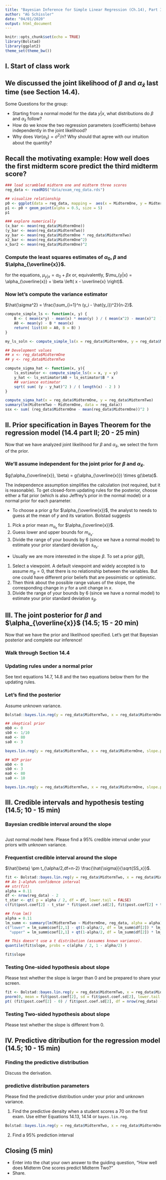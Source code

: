 ```yaml
---
title: "Bayesian Inference for Simple Linear Regression (Ch.14), Part II"
author: "AG Schissler"
date: "04/01/2020"
output: html_document
---
```


```r
knitr::opts_chunk$set(echo = TRUE)
library(Bolstad)
library(ggplot2)
theme_set(theme_bw())
```

## I. Start of class work

## We discussed the joint likelihood of $\beta$ and $\alpha_{\bar{x}}$ last time (see Section 14.4).

Some Questions for the group: 

- Starting from a normal model for the data $y|x$, what distributions do $\beta$ and $\alpha_{\bar{x}}$ follow?  
- How do we know the two regression parameters (coefficients) behave independently in the joint likelihood?  
- Why does $Var(\alpha_{\bar{x}})=\sigma^2/n$? Why should that agree with our intuition about the quantity?  

## Recall the motivating example: How well does the first midterm score predict the third midterm score? 

```r
### load scrambled midterm one and midterm three scores
reg_data <- readRDS("data/exam_reg_data.rds")

## visualize relationship
p0 <- ggplot(data = reg_data, mapping =  aes(x = MidtermOne, y = MidtermTwo))
p1 <- p0 + geom_point(alpha = 0.5, size = 5)
p1

### explore numerically
(x_bar <- mean(reg_data$MidtermOne))
(y_bar <- mean(reg_data$MidtermTwo))
xy_bar <- mean(reg_data$MidtermOne * reg_data$MidtermTwo)
x2_bar <- mean(reg_data$MidtermOne^2)
x_bar2 <- mean(reg_data$MidtermOne)^2
```
### Compute the least squares estimates of $\alpha_0, \beta$ and $\alpha_{\overline{x}}$.

for the equations, $\mu_{y|x} = \alpha_0 + \beta x$ or, equivalently, $\mu_{y|x} = \alpha_{\overline{x}} + \beta \left( x - \overline{x} \right)$.

### Now let's compute the variance estimator

$\hat{\sigma^2} = \frac{\sum_{i=1}^n (y_i - \hat{y_i})^2}{n-2}$.

```r
compute_simple_ls <- function(x, y) {
    B <- ( mean(x*y) - mean(x) * mean(y) ) / ( mean(x^2) - mean(x)^2  )
    A0 <- mean(y) - B * mean(x)
    return( list(A0 = A0, B = B) )
}

my_ls_soln <- compute_simple_ls(x = reg_data$MidtermOne, y = reg_data$MidtermTwo)

## Development values
## x <- reg_data$MidtermOne
## y <- reg_data$MidtermTwo

compute_sigma_hat <- function(x, y){
    ls_estimator <- compute_simple_ls(x = x, y = y)
    y_hat <- ls_estimator$A0 + ls_estimator$B * x
    ## variance estimator
    sqrt( sum( (y - y_hat)^2 ) / ( length(x) - 2 ) )
}

compute_sigma_hat(x = reg_data$MidtermOne, y = reg_data$MidtermTwo)
summary(lm(MidtermTwo ~ MidtermOne, data = reg_data))
ssx <- sum( (reg_data$MidtermOne - mean(reg_data$MidtermOne))^2 )
```

## II. Prior specification in Bayes Theorem for the regression model (14.4 part II; 20 - 25 min)

Now that we have analyzed joint likelihood for $\beta$ and $\alpha_{\bar{x}}$, we select the form of the prior.

### We'll assume independent for the joint prior for $\beta$ and $\alpha_{\bar{x}}$.

$g(\alpha_{\overline{x}}, \beta) = g(\alpha_{\overline{x}}) \times g(\beta)$. 

The independence assumption simplifies the calculation (not required, but it is reasonable). To get closed-form updating rules for the posterior, choose either a flat prior (which is also Jeffrey's prior in the normal model) or a normal prior for each parameter.

- To choose a prior $g$ for $\alpha_{\overline{x}}$, the analyst to needs to guess at the mean of $y$ and its variation. Bolstad suggests

1. Pick a prior mean $m_{a_x}$ for $\alpha_{\overline{x}}$.  
2. Guess lower and upper bounds for $m_{a_x}$.  
3. Divide the range of your bounds by 6 (since we have a normal model) to estimate your prior standard deviation $s_{a_x}$.

- Usually we are more interested in the slope $\beta$. To set a prior $g(\beta)$,

1. Select a viewpoint. A default viewpoint and widely accepted is to assume $m_\beta=0$, that there is no relationship between the variables. But one could have different prior beliefs that are pessimistic or optimistic.  
2. Then think about the possible range values of the slope, the corresponding change in $y$ for a unit change in $x$.   
3. Divide the range of your bounds by 6 (since we have a normal model) to estimate your prior standard deviation $s_\beta$.

## III. The joint posterior for $\beta$ and $\alpha_{\overline{x}}$ (14.5; 15 - 20 min)

Now that we have the prior and likelihood specified. Let's get that Bayesian posterior and complete our inference!

### Walk through Section 14.4 

### Updating rules under a normal prior

See text equations 14.7, 14.8 and the two equations below them for the updating rules.

### Let's find the posterior

Assume unknown variance.

```r

Bolstad::bayes.lin.reg(y = reg_data$MidtermTwo, x = reg_data$MidtermOne, slope.prior = "flat", intcpt.prior = "flat", plot.data = TRUE)

## skeptical prior
mb0 <- 0
sb0 <- 1/10
ma0 <- 80
sa0 <- 3

bayes.lin.reg(y = reg_data$MidtermTwo, x = reg_data$MidtermOne, slope.prior = "normal", intcpt.prior = "normal", mb0=mb0, sb0=sb0, ma0=ma0, sa0=sa0, plot.data = TRUE)

## WIP prior
mb0 <- 0
sb0 <- 3
ma0 <- 80
sa0 <- 10

bayes.lin.reg(y = reg_data$MidtermTwo, x = reg_data$MidtermOne, slope.prior = "normal", intcpt.prior = "normal", mb0=mb0, sb0=sb0, ma0=ma0, sa0=sa0, plot.data = TRUE)

```

## III. Credible intervals and hypothesis testing (14.5; 10 - 15 min)

### Bayesian credible interval around the slope

```r

```

Just normal model here. Please find a 95% credible interval under your priors with unknown variance.

### Frequentist credible interval around the slope

$\hat{\beta} \pm t_{\alpha/2,df=n-2} \frac{\hat{\sigma}}{\sqrt{SS_x}}$.

```r
fit <- Bolstad::bayes.lin.reg(y = reg_data$MidtermTwo, x = reg_data$MidtermOne, slope.prior = "flat", intcpt.prior = "flat", plot.data = TRUE)
## An 1-alpha% confidence interval
## str(fit)
alpha = 0.11
df <- nrow(reg_data) - 2
t_star <- qt( p = alpha / 2, df = df, lower.tail = FALSE)
c(fit$post.coef[2] - t_star * fit$post.coef.sd[2], fit$post.coef[2] + t_star * fit$post.coef.sd[2])

## from lm()
alpha = 0.11
lm_summ <- summary(lm(MidtermTwo ~ MidtermOne, reg_data, alpha = alpha))
c("lower" = lm_summ$coef[2,1] - qt(1-alpha/2, df = lm_summ$df[2]) * lm_summ$coef[2, 2],
  "upper" = lm_summ$coef[2,1] + qt(1-alpha/2, df = lm_summ$df[2]) * lm_summ$coef[2, 2])

## This doesn't use a t distribution (assumes known variance).
quantile(fit$slope, probs = c(alpha / 2, 1 - alpha/2) )

fit$slope

```

### Testing One-sided hypothesis about slope

Please test whether the slope is larger than 0 and be prepared to share your screen.

```r
fit <- Bolstad::bayes.lin.reg(y = reg_data$MidtermTwo, x = reg_data$MidtermOne, slope.prior = "flat", intcpt.prior = "flat", plot.data = TRUE)
pnorm(0, mean = fit$post.coef[2], sd = fit$post.coef.sd[2], lower.tail = TRUE)
pt( (fit$post.coef[2] - 0) / fit$post.coef.sd[2], df = nrow(reg_data) - 2, lower.tail = FALSE)

```
### Testing Two-sided hypothesis about slope

Please test whether the slope is different from 0.

## IV. Predictive ditribution for the regression model (14.5; 10 - 15 min)

### Finding the predictive distribution

Discuss the derivation.

### predictive distribution parameters

Please find the predictive distribution under your prior and unknown variance.

1. Find the predictive density when a student scores a 70 on the first exam. Use either Equations 14.13, 14.14 or `bayes.lin.reg`.

```r
Bolstad::bayes.lin.reg(y = reg_data$MidtermTwo, x = reg_data$MidtermOne, slope.prior = "flat", intcpt.prior = "flat", plot.data = TRUE, pred.x = 70)
```

2. Find a 95% prediction interval

## Closing (5 min)

- Enter into the chat your own answer to the guiding question, "How well does Midterm One scores predict Midterm Two?"
- Share.
